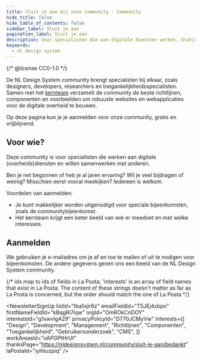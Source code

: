```yaml
---
title: Sluit je aan bij onze community · Community
hide_title: false
hide_table_of_contents: false
sidebar_label: Sluit je aan
pagination_label: Sluit je aan
description: Voor specialisten die aan digitale diensten werken. Gratis en vrijblijvend.
keywords:
  - nl design system
---
```


{/* @license CC0-1.0 */}


De NL Design System community brengt specialisten bij elkaar, zoals designers, developers, researchers en toegankelijkheidsspecialisten. Samen met het [kernteam](/project/kernteam) verzamelt de community de beste richtlijnen, componenten en voorbeelden om robuuste websites en webapplicaties voor de digitale overheid te bouwen.

Op deze pagina kun je je aanmelden voor onze community, gratis en vrijblijvend.

## Voor wie?

Deze community is voor specialisten die werken aan digitale (overheids)diensten en willen samenwerken met anderen.

Ben je net begonnen of heb je al jaren ervaring? Wil je veel bijdragen of weinig? Misschien eerst vooral meekijken? Iedereen is welkom.

Voordelen van aanmelden:

- Je kunt makkelijker worden uitgenodigd voor speciale bijeenkomsten, zoals de communitybijeenkomst.
- Het kernteam krijgt een beter beeld van wie er meedoet en met welke interesses.

## Aanmelden

We gebruiken je e-mailadres om je af en toe te mailen of uit te nodigen voor bijeenkomsten. De andere gegevens geven ons een beeld van de NL Design System community.

{/* ids map to ids of fields in La Posta; 'interests' is an array of field names that exist in La Posta. The content of these strings doesn't matter as far as La Posta is concerned, but the order should match the one of La Posta */}

<NewsletterSignUp
  listId="tba1xjir6z"
  emailFieldId="T5JEj4xbpn"
  firstNameFieldId="kBqgRi7iqw"
  orgId="OmROkCnDOY"
  interestsId="g1xwvlgA29"
  privacyPolicyId="D770JCMyVw"
  interests={[
    "Design",
    "Development",
    "Management",
    "Richtlijnen",
    "Componenten",
    "Toegankelijkheid",
    "Gebruikersonderzoek",
    "CMS",
  ]}
  workAreasId="oAPGPtHrUt"
  thanksPage="https://nldesignsystem.nl/community/sluit-je-aan/bedankt"
  laPostaId="iyihtuzpiq"
/>
